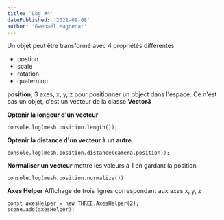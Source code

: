 ```yaml
---
title: 'Log #4'
datePublished: '2021-09-08'
author: 'Gwenaël Magnenat'
---
```


Un objet peut être transformé avec 4 propriétés différentes

- postion
- scale
- rotation
- quaternion

**position**, 3 axes, x, y, z pour positionner un object dans l'espace.
Ce n'est pas un objet, c'est un vecteur de la classe **Vector3**

**Optenir la longeur d'un vecteur**

```
console.log(mesh.position.length());
```

**Optenir la distance d'un vecteur à un autre**

```
console.log(mesh.position.distance(camera.position));
```

**Normaliser un vecteur** mettre les valeurs à 1 en gardant la position

```
console.log(mesh.position.normalize())
```

**Axes Helper**
Affichage de trois lignes correspondant aux axes x, y, z

```
const axesHelper = new THREE.AxesHelper(2);
scene.add(axesHelper);
```
